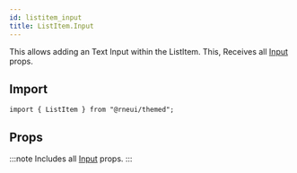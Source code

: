 ```yaml
---
id: listitem_input
title: ListItem.Input
---
```



This allows adding an Text Input within the ListItem.
This, Receives all [Input](Input.mdx#props) props.

## Import

```tsx
import { ListItem } from "@rneui/themed";
```

## Props

:::note
Includes all [Input](input#props) props.
:::
